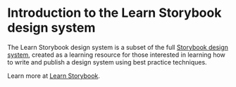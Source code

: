 
<Meta title="Design System|Introduction" />

# Introduction to the Learn Storybook design system

The Learn Storybook design system is a subset of the full [Storybook design system](https://github.com/storybookjs/design-system/),
created as a learning resource for those interested in learning how to write and publish a design system using best practice techniques.

Learn more at [Learn Storybook](https://learnstorybook.com).
